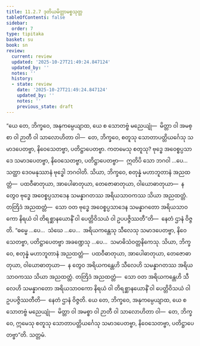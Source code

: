 ```yaml
---
title: 11.2.7 ဒုတိယမိတ္တာမစ္စသုတ္တ
tableOfContents: false
sidebar:
  order: 7
type: tipitaka
basket: su
book: sn
review:
  current: review
  updated: '2025-10-27T21:49:24.847124'
  updated_by: ''
  notes: ''
  history:
  - state: review
    date: '2025-10-27T21:49:24.847124'
    updated_by: ''
    notes: ''
    previous_state: draft
---
```



<ReviewStatus review={frontmatter.review} showDetails={true} />

<HypothesisAnnotation frontmatter={frontmatter} />

<DynamicBreadcrumb />

<Division number="1013" book="sn" e="ch" v="18" p="431">

<Paragraph number="1885" book="sn">
“ယေ တေ, ဘိက္ခဝေ, အနုကမ္ပေယျာထ, ယေ စ သောတဗ္ဗံ မညေယျုံ—  မိတ္တာ ဝါ အမစ္စာ ဝါ ဉာတီ ဝါ သာလောဟိတာ ဝါ—  တေ, ဘိက္ခဝေ, စတူသု သောတာပတ္တိယင်္ဂေသု သမာဒပေတဗ္ဗာ, နိဝေသေတဗ္ဗာ, ပတိဋ္ဌာပေတဗ္ဗာ. ကတမေသု စတူသု? ဗုဒ္ဓေ အဝေစ္စပ္ပသာဒေ သမာဒပေတဗ္ဗာ, နိဝေသေတဗ္ဗာ, ပတိဋ္ဌာပေတဗ္ဗာ—  ဣတိပိ သော ဘဂဝါ …ပေ…  သတ္ထာ ဒေဝမနုဿာနံ ဗုဒ္ဓေါ ဘဂဝါတိ.
</Paragraph>

<Paragraph number="1886" book="sn">
သိယာ, ဘိက္ခဝေ, စတုန္နံ မဟာဘူတာနံ အညထတ္တံ—  ပထဝီဓာတုယာ, အာပေါဓာတုယာ, တေဇောဓာတုယာ, ဝါယောဓာတုယာ—  န တွေဝ ဗုဒ္ဓေ အဝေစ္စပ္ပသာဒေန သမန္နာဂတဿ အရိယသာဝကဿ သိယာ အညထတ္တံ. တတြိဒံ အညထတ္တံ—  သော ဝတ ဗုဒ္ဓေ အဝေစ္စပ္ပသာဒေန သမန္နာဂတော အရိယသာဝကော နိရယံ ဝါ တိရစ္ဆာနယောနိံ ဝါ ပေတ္တိဝိသယံ ဝါ ဥပပဇ္ဇိဿတီ”တိ—  နေတံ ဌာနံ ဝိဇ္ဇတိ. “ဓမ္မေ …ပေ…  သံဃေ …ပေ…  အရိယကန္တေသု သီလေသု သမာဒပေတဗ္ဗာ, နိဝေသေတဗ္ဗာ, ပတိဋ္ဌာပေတဗ္ဗာ အခဏ္ဍေသု …ပေ…  သမာဓိသံဝတ္တနိကေသု. သိယာ, ဘိက္ခဝေ, စတုန္နံ မဟာဘူတာနံ အညထတ္တံ—  ပထဝီဓာတုယာ, အာပေါဓာတုယာ, တေဇောဓာတုယာ, ဝါယောဓာတုယာ—  န တွေဝ အရိယကန္တေဟိ သီလေဟိ သမန္နာဂတဿ အရိယသာဝကဿ သိယာ အညထတ္တံ. တတြိဒံ အညထတ္တံ—  သော ဝတ အရိယကန္တေဟိ သီလေဟိ သမန္နာဂတော အရိယသာဝကော နိရယံ ဝါ တိရစ္ဆာနယောနိံ ဝါ ပေတ္တိဝိသယံ ဝါ ဥပပဇ္ဇိဿတီတိ—  နေတံ ဌာနံ ဝိဇ္ဇတိ. ယေ တေ, ဘိက္ခဝေ, အနုကမ္ပေယျာထ, ယေ စ သောတဗ္ဗံ မညေယျုံ—  မိတ္တာ ဝါ အမစ္စာ ဝါ ဉာတီ ဝါ သာလောဟိတာ ဝါ—  တေ, ဘိက္ခဝေ, ဣမေသု စတူသု သောတာပတ္တိယင်္ဂေသု သမာဒပေတဗ္ဗာ, နိဝေသေတဗ္ဗာ, ပတိဋ္ဌာပေတဗ္ဗာ”တိ.

</Paragraph>
</Division>

<Paragraph number="1887" type="center" book="sn">
သတ္တမံ.
</Paragraph>